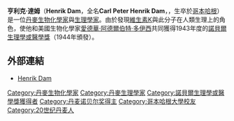 '''亨利克·達姆'''（'''Henrik Dam'''，全名'''Carl Peter Henrik Dam'''，{{bd|1895年|2月21日|1976年|4月17日|catIdx=Dam, Henrik}}，生卒於[[哥本哈根|哥本哈根]]）是一位[[丹麥|丹麥]][[生物化學|生物化學家]]與[[生理學|生理學家]]。由於發現[[維生素K|維生素K]]與此分子在人類生理上的角色，使他和美國生物化學家[[愛德華·阿德爾伯特·多伊西|愛德華·阿德爾伯特·多伊西]]共同獲得1943年度的[[諾貝爾生理學或醫學獎|諾貝爾生理學或醫學獎]]（1944年頒發）。

== 外部連結 ==
* [http://nobelprize.org/medicine/laureates/1943/dam-bio.html Henrik Dam] {{Wayback|url=http://nobelprize.org/medicine/laureates/1943/dam-bio.html |date=20080905054614 }}

{{諾貝爾生理學或醫學獎獲得者 (1926年－1950年)}}

{{Authority control}}
{{DEFAULTSORT:Dam, Henrik}}

[[Category:丹麥生物化學家|Category:丹麥生物化學家]]
[[Category:丹麥生理學家|Category:丹麥生理學家]]
[[Category:諾貝爾生理學或醫學獎獲得者|Category:諾貝爾生理學或醫學獎獲得者]]
[[Category:丹麦诺贝尔奖得主|Category:丹麦诺贝尔奖得主]]
[[Category:哥本哈根大學校友|Category:哥本哈根大學校友]]
[[Category:20世纪丹麦人|Category:20世纪丹麦人]]
{{denmark-bio-stub}}